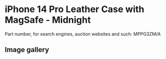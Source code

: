 # iPhone 14 Pro Leather Case with MagSafe - Midnight

Part number, for search engines, auction websites and such: MPPG3ZM/A

## Image gallery

<div style={{ width: "768px" }}>
  <GalleryComponent
    images={[
      {
        original: "/everysource/MPPG3",
        thumbnail: "/everypreview/MPPG3",
      },
      {
        original: "/everysource/MPPG3_AV1",
        thumbnail: "/everypreview/MPPG3_AV1",
      },
      {
        original: "/everysource/MPPG3_AV2",
        thumbnail: "/everypreview/MPPG3_AV2",
      },
      {
        original: "/everysource/MPPG3_AV3",
        thumbnail: "/everypreview/MPPG3_AV3",
      },
      {
        original: "/everysource/MPPG3_AV4",
        thumbnail: "/everypreview/MPPG3_AV4",
      },
      {
        original: "/everysource/MPPG3_AV5",
        thumbnail: "/everypreview/MPPG3_AV5",
      }
    ]}
  />
</div>